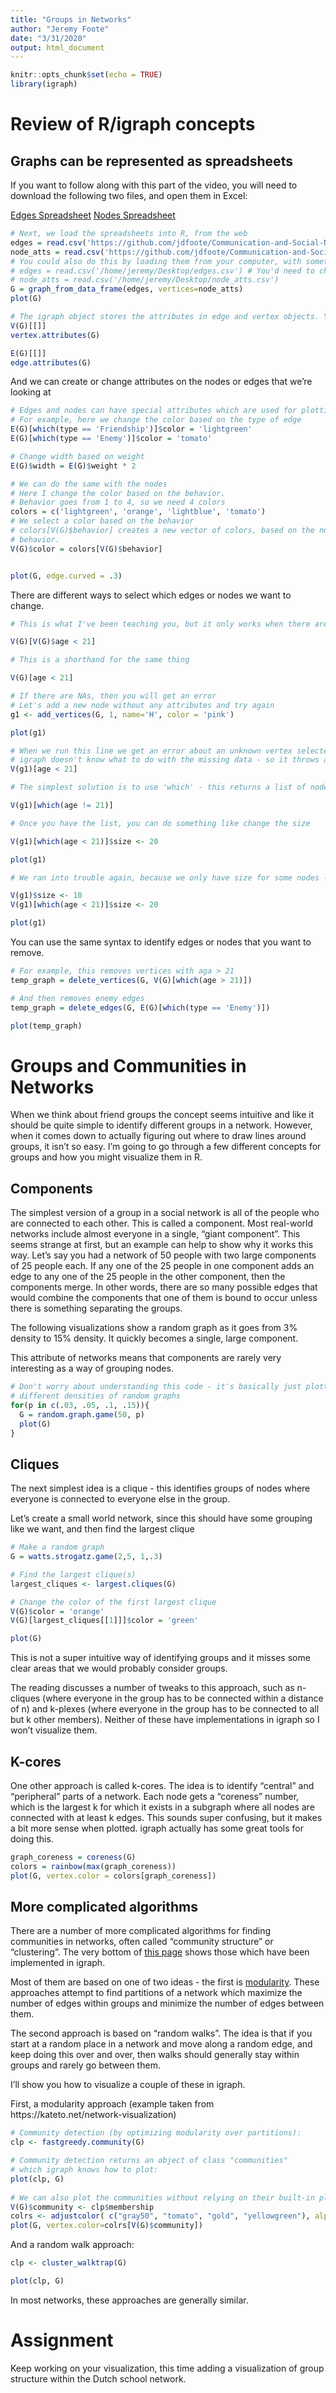 ```yaml
---
title: "Groups in Networks"
author: "Jeremy Foote"  
date: "3/31/2020"
output: html_document
---
```


```r
knitr::opts_chunk$set(echo = TRUE)
library(igraph)
```

# Review of R/igraph concepts

## Graphs can be represented as spreadsheets

If you want to follow along with this part of the video, you will need to download the following two files, and open them in Excel:

[Edges Spreadsheet](https://github.com/jdfoote/Communication-and-Social-Networks/raw/master/resources/edges.csv)
[Nodes Spreadsheet](https://github.com/jdfoote/Communication-and-Social-Networks/raw/master/resources/node_atts.csv)

```r
# Next, we load the spreadsheets into R, from the web
edges = read.csv('https://github.com/jdfoote/Communication-and-Social-Networks/raw/master/resources/edges.csv')
node_atts = read.csv('https://github.com/jdfoote/Communication-and-Social-Networks/raw/master/resources/node_atts.csv'  )
# You could also do this by loading them from your computer, with something like the following:
# edges = read.csv('/home/jeremy/Desktop/edges.csv') # You'd need to change this path to where they are saved on your computer
# node_atts = read.csv('/home/jeremy/Desktop/node_atts.csv')
G = graph_from_data_frame(edges, vertices=node_atts)
plot(G)

```

```r
# The igraph object stores the attributes in edge and vertex objects. You can access the nodes with V() and the edges with E()
V(G)[[]]
vertex.attributes(G)

E(G)[[]]
edge.attributes(G)
```

And we can create or change attributes on the nodes or edges that we're looking at

```r
# Edges and nodes can have special attributes which are used for plotting.
# For example, here we change the color based on the type of edge
E(G)[which(type == 'Friendship')]$color = 'lightgreen'
E(G)[which(type == 'Enemy')]$color = 'tomato'

# Change width based on weight
E(G)$width = E(G)$weight * 2

# We can do the same with the nodes
# Here I change the color based on the behavior.
# Behavior goes from 1 to 4, so we need 4 colors
colors = c('lightgreen', 'orange', 'lightblue', 'tomato')
# We select a color based on the behavior
# colors[V(G)$behavior] creates a new vector of colors, based on the number in
# behavior.
V(G)$color = colors[V(G)$behavior]


plot(G, edge.curved = .3)
```

There are different ways to select which edges or nodes we want to change.

```r
# This is what I've been teaching you, but it only works when there are no NAs

V(G)[V(G)$age < 21]

# This is a shorthand for the same thing

V(G)[age < 21]

# If there are NAs, then you will get an error
# Let's add a new node without any attributes and try again
g1 <- add_vertices(G, 1, name='H', color = 'pink')

plot(g1)

# When we run this line we get an error about an unknown vertex selected.
# igraph doesn't know what to do with the missing data - so it throws an error.
V(g1)[age < 21]

# The simplest solution is to use 'which' - this returns a list of nodes and removes nodes with missing data

V(g1)[which(age != 21)]

# Once you have the list, you can do something like change the size

V(g1)[which(age < 21)]$size <- 20

plot(g1)

# We ran into trouble again, because we only have size for some nodes - we need it for all of them. The easiest way to do this is to just set a size for every node, and then change it for some.

V(g1)$size <- 10
V(g1)[which(age < 21)]$size <- 20

plot(g1)
```

You can use the same syntax to identify edges or nodes that you want to remove.

```r
# For example, this removes vertices with aga > 21
temp_graph = delete_vertices(G, V(G)[which(age > 21)])

# And then removes enemy edges
temp_graph = delete_edges(G, E(G)[which(type == 'Enemy')])

plot(temp_graph)
```


# Groups and Communities in Networks

When we think about friend groups the concept seems intuitive and like it should be quite simple to identify different groups in a network. However, when it comes down to actually figuring out where to draw lines around groups, it isn't so easy. I'm going to go through a few different concepts for groups and how you might visualize them in R.

## Components

The simplest version of a group in a social network is all of the people who are connected to each other. This is called a component. Most real-world networks include almost everyone in a single, "giant component". This seems strange at first, but an example can help to show why it works this way. Let's say you had a network of 50 people with two large components of 25 people each. If any one of the 25 people in one component adds an edge to any one of the 25 people in the other component, then the components merge. In other words, there are so many possible edges that would combine the components that one of them is bound to occur unless there is something separating the groups.

The following visualizations show a random graph as it goes from 3% density to 15% density. It quickly becomes a single, large component.

This attribute of networks means that components are rarely very interesting as a way of grouping nodes.

```r
# Don't worry about understanding this code - it's basically just plotting 
# different densities of random graphs
for(p in c(.03, .05, .1, .15)){
  G = random.graph.game(50, p)
  plot(G)
}
```


## Cliques

The next simplest idea is a clique - this identifies groups of nodes where everyone is connected to everyone else in the group.

Let's create a small world network, since this should have some grouping like we want, and then find the largest clique

```r
# Make a random graph
G = watts.strogatz.game(2,5, 1,.3)

# Find the largest clique(s)
largest_cliques <- largest.cliques(G)

# Change the color of the first largest clique
V(G)$color = 'orange'
V(G)[largest_cliques[[1]]]$color = 'green'

plot(G)

```

This is not a super intuitive way of identifying groups and it misses some clear areas that we would probably consider groups.

The reading discusses a number of tweaks to this approach, such as n-cliques (where everyone in the group has to be connected within a distance of n) and k-plexes (where everyone in the group has to be connected to all but k other members). Neither of these have implementations in igraph so I won't visualize them.

## K-cores

One other approach is called k-cores. The idea is to identify "central" and "peripheral" parts of a network. Each node gets a "coreness" number, which is the largest k for which it exists in a subgraph where all nodes are connected with at least k edges. This sounds super confusing, but it makes a bit more sense when plotted. igraph actually has some great tools for doing this.

```r

graph_coreness = coreness(G)
colors = rainbow(max(graph_coreness))
plot(G, vertex.color = colors[graph_coreness])

```

## More complicated algorithms

There are a number of more complicated algorithms for finding communities in networks, often called "community structure" or "clustering". The very bottom of [this page](https://igraph.org/r/doc/communities.html) shows those which have been implemented in igraph.

Most of them are based on one of two ideas - the first is [modularity](https://en.wikipedia.org/wiki/Modularity_(networks)). These approaches attempt to find partitions of a network which maximize the number of edges within groups and minimize the number of edges between them.

The second approach is based on "random walks". The idea is that if you start at a random place in a network and move along a random edge, and keep doing this over and over, then walks should generally stay within groups and rarely go between them.

I'll show you how to visualize a couple of these in igraph.

First, a modularity approach (example taken from https://kateto.net/network-visualization)
```r
# Community detection (by optimizing modularity over partitions):
clp <- fastgreedy.community(G)

# Community detection returns an object of class "communities" 
# which igraph knows how to plot: 
plot(clp, G)
 
# We can also plot the communities without relying on their built-in plot:
V(G)$community <- clp$membership
colrs <- adjustcolor( c("gray50", "tomato", "gold", "yellowgreen"), alpha=.6)
plot(G, vertex.color=colrs[V(G)$community])
```

And a random walk approach:

```r
clp <- cluster_walktrap(G)

plot(clp, G)
```

In most networks, these approaches are generally similar.


# Assignment

Keep working on your visualization, this time adding a visualization of group structure within the Dutch school network.

